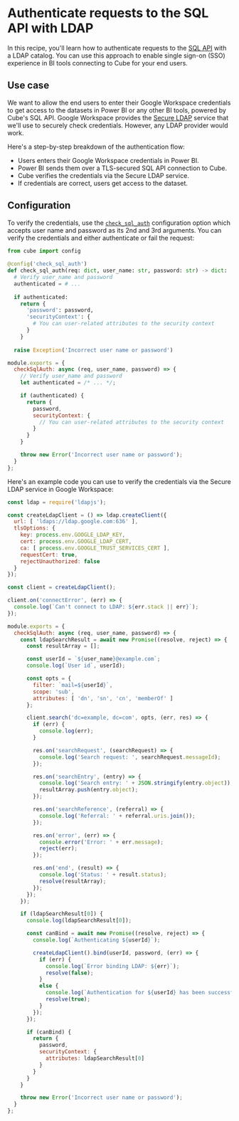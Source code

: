 # Authenticate requests to the SQL API with LDAP

In this recipe, you'll learn how to authenticate requests to the [SQL
API](/product/apis-integrations/sql-api) with a LDAP catalog. You can use
this approach to enable single sign-on (SSO) experience in BI tools
connecting to Cube for your end users.

<YouTubeVideo url="https://www.youtube.com/embed/vGF7n4WWriA?si=RIk7G3a4lO2DnNJj"/>

## Use case

We want to allow the end users to enter their Google Workspace credentials to get access to the datasets in Power BI or any other BI tools, powered
by Cube's SQL API. Google Workspace provides the [Secure
LDAP](https://support.google.com/a/answer/9048516?hl=en) service that we'll
use to securely check credentials. However, any LDAP provider would work.

<Diagram src="https://ucarecdn.com/ae60a963-059b-45be-ad68-17ff75de36eb/"/>

Here's a step-by-step breakdown of the authentication flow:

* Users enters their Google Workspace credentials in Power BI.
* Power BI sends them over a TLS-secured SQL API connection to Cube.
* Cube verifies the credentials via the Secure LDAP service.
* If credentials are correct, users get access to the dataset.

## Configuration

To verify the credentials, use the
[`check_sql_auth`](/reference/configuration/config#check_sql_auth)
configuration option which accepts user name and password as its 2nd and
3rd arguments. You can verify the credentials and either authenticate or
fail the request:

<CodeTabs>

```python filename="cube.py"
from cube import config
 
@config('check_sql_auth')
def check_sql_auth(req: dict, user_name: str, password: str) -> dict:
  # Verify user_name and password
  authenticated = # ...
  
  if authenticated:
    return {
      'password': password,
      'securityContext': {
        # You can user-related attributes to the security context
      }
    }
 
  raise Exception('Incorrect user name or password')

```

```javascript filename="cube.js"
module.exports = {
  checkSqlAuth: async (req, user_name, password) => {
    // Verify user_name and password
    let authenticated = /* ... */;

    if (authenticated) {
      return {
        password,
        securityContext: {
          // You can user-related attributes to the security context
        }
      }
    }

    throw new Error('Incorrect user name or password');
  }
};
```

</CodeTabs>

Here's an example code you can use to verify the credentials via the Secure
LDAP service in Google Workspace:

```javascript filename="cube.js"
const ldap = require('ldapjs');

const createLdapClient = () => ldap.createClient({
  url: [ 'ldaps://ldap.google.com:636' ],
  tlsOptions: {
    key: process.env.GOOGLE_LDAP_KEY,
    cert: process.env.GOOGLE_LDAP_CERT,
    ca: [ process.env.GOOGLE_TRUST_SERVICES_CERT ],
    requestCert: true,
    rejectUnauthorized: false
  }
});

const client = createLdapClient();

client.on('connectError', (err) => {
  console.log(`Can't connect to LDAP: ${err.stack || err}`);
});

module.exports = {
  checkSqlAuth: async (req, user_name, password) => {
    const ldapSearchResult = await new Promise((resolve, reject) => {
      const resultArray = [];

      const userId = `${user_name}@example.com`;
      console.log(`User id`, userId);

      const opts = {
        filter: `mail=${userId}`,
        scope: 'sub',
        attributes: [ 'dn', 'sn', 'cn', 'memberOf' ]
      };

      client.search('dc=example, dc=com', opts, (err, res) => {
        if (err) {
          console.log(err);
        }

        res.on('searchRequest', (searchRequest) => {
          console.log('Search request: ', searchRequest.messageId);
        });

        res.on('searchEntry', (entry) => {
          console.log('Search entry: ' + JSON.stringify(entry.object));
          resultArray.push(entry.object);
        });

        res.on('searchReference', (referral) => {
          console.log('Referral: ' + referral.uris.join());
        });

        res.on('error', (err) => {
          console.error('Error: ' + err.message);
          reject(err);
        });

        res.on('end', (result) => {
          console.log('Status: ' + result.status);
          resolve(resultArray);
        });
      });
    });

    if (ldapSearchResult[0]) {
      console.log(ldapSearchResult[0]);

      const canBind = await new Promise((resolve, reject) => {
        console.log(`Authenticating ${userId}`);

        createLdapClient().bind(userId, password, (err) => {
          if (err) {
            console.log(`Error binding LDAP: ${err}`);
            resolve(false);
          }
          else {
            console.log(`Authentication for ${userId} has been successful`)
            resolve(true);
          }
        });
      });

      if (canBind) {
        return {
          password,
          securityContext: {
            attributes: ldapSearchResult[0]
          }
        }
      }
    }

    throw new Error('Incorrect user name or password');
  }
};

```